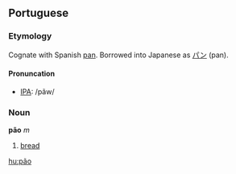 ==Portuguese==
===Etymology===
Cognate with Spanish [[pan]]. Borrowed into Japanese as [[パン]] (pan).

====Pronuncation====
*[[w:IPA|IPA]]: /pãw/

===Noun===
'''pão''' ''m''

# [[bread]]

[[hu:pão]]